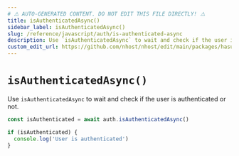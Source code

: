 ```yaml
---
# ⚠️ AUTO-GENERATED CONTENT. DO NOT EDIT THIS FILE DIRECTLY! ⚠️
title: isAuthenticatedAsync()
sidebar_label: isAuthenticatedAsync()
slug: /reference/javascript/auth/is-authenticated-async
description: Use `isAuthenticatedAsync` to wait and check if the user is authenticated or not.
custom_edit_url: https://github.com/nhost/nhost/edit/main/packages/hasura-auth-js/src/hasura-auth-client.ts#L574
---
```


# `isAuthenticatedAsync()`

Use `isAuthenticatedAsync` to wait and check if the user is authenticated or not.

```ts
const isAuthenticated = await auth.isAuthenticatedAsync()

if (isAuthenticated) {
  console.log('User is authenticated')
}
```
